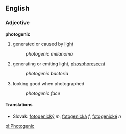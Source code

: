 == English ==
=== Adjective ===
'''photogenic'''
# generated or caused by [[light]]
#: ''photogenic melanoma''
# generating or emiting light, [[phosphorescent]]
#: ''photogenic bacteria''
# looking good when photographed
#: ''photogenic face''
==== Translations ====
*Slovak: [[fotogenický]] ''m'', [[fotogenická]] ''f'', [[fotogenické]] ''n''

[[pl:Photogenic]]